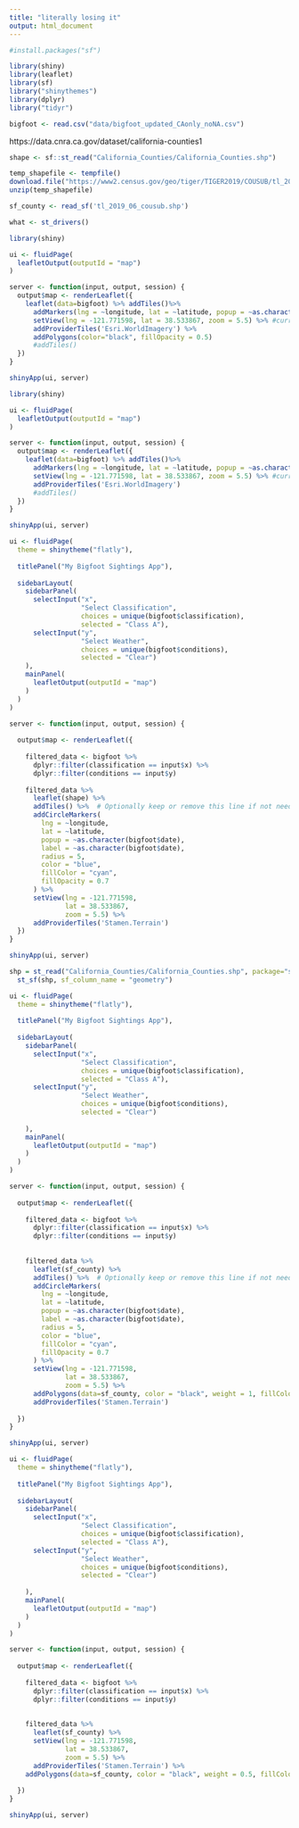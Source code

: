 ```yaml
---
title: "literally losing it"
output: html_document
---
```

```r
#install.packages("sf")
```


```r
library(shiny)
library(leaflet)
library(sf)
library("shinythemes")
library(dplyr)
library("tidyr")
```

```r
bigfoot <- read.csv("data/bigfoot_updated_CAonly_noNA.csv")
```
https://data.cnra.ca.gov/dataset/california-counties1
```r
shape <- sf::st_read("California_Counties/California_Counties.shp")
```

```r
temp_shapefile <- tempfile()
download.file("https://www2.census.gov/geo/tiger/TIGER2019/COUSUB/tl_2019_06_cousub.zip", temp_shapefile)
unzip(temp_shapefile)

sf_county <- read_sf('tl_2019_06_cousub.shp')
```
```r
what <- st_drivers()
```


```r
library(shiny)

ui <- fluidPage(
  leafletOutput(outputId = "map")
)

server <- function(input, output, session) {
  output$map <- renderLeaflet({
    leaflet(data=bigfoot) %>% addTiles()%>%
      addMarkers(lng = ~longitude, lat = ~latitude, popup = ~as.character(classification), label = ~as.character(classification))%>%
      setView(lng = -121.771598, lat = 38.533867, zoom = 5.5) %>% #current center set to be Davis
      addProviderTiles('Esri.WorldImagery') %>%
      addPolygons(color="black", fillOpacity = 0.5)
      #addTiles()
  })
}

shinyApp(ui, server)
```


```r
library(shiny)

ui <- fluidPage(
  leafletOutput(outputId = "map")
)

server <- function(input, output, session) {
  output$map <- renderLeaflet({
    leaflet(data=bigfoot) %>% addTiles()%>%
      addMarkers(lng = ~longitude, lat = ~latitude, popup = ~as.character(classification), label = ~as.character(classification))%>%
      setView(lng = -121.771598, lat = 38.533867, zoom = 5.5) %>% #current center set to be Davis
      addProviderTiles('Esri.WorldImagery')
      #addTiles()
  })
}

shinyApp(ui, server)
```

```r
ui <- fluidPage(
  theme = shinytheme("flatly"),
  
  titlePanel("My Bigfoot Sightings App"),
  
  sidebarLayout(
    sidebarPanel(
      selectInput("x", 
                  "Select Classification", 
                  choices = unique(bigfoot$classification), 
                  selected = "Class A"),
      selectInput("y", 
                  "Select Weather", 
                  choices = unique(bigfoot$conditions), 
                  selected = "Clear")
    ),
    mainPanel(
      leafletOutput(outputId = "map")
    )
  )
)

server <- function(input, output, session) {
  
  output$map <- renderLeaflet({
    
    filtered_data <- bigfoot %>% 
      dplyr::filter(classification == input$x) %>%
      dplyr::filter(conditions == input$y)
    
    filtered_data %>% 
      leaflet(shape) %>% 
      addTiles() %>%  # Optionally keep or remove this line if not needed
      addCircleMarkers(
        lng = ~longitude, 
        lat = ~latitude, 
        popup = ~as.character(bigfoot$date), 
        label = ~as.character(bigfoot$date),
        radius = 5,           
        color = "blue",       
        fillColor = "cyan",   
        fillOpacity = 0.7     
      ) %>%
      setView(lng = -121.771598, 
              lat = 38.533867, 
              zoom = 5.5) %>%
      addProviderTiles('Stamen.Terrain')
  })
}

shinyApp(ui, server)
```

```r
shp = st_read("California_Counties/California_Counties.shp", package="sf") %>%
  st_sf(shp, sf_column_name = "geometry")
```


```r
ui <- fluidPage(
  theme = shinytheme("flatly"),
  
  titlePanel("My Bigfoot Sightings App"),
  
  sidebarLayout(
    sidebarPanel(
      selectInput("x", 
                  "Select Classification", 
                  choices = unique(bigfoot$classification), 
                  selected = "Class A"),
      selectInput("y", 
                  "Select Weather", 
                  choices = unique(bigfoot$conditions), 
                  selected = "Clear")
  
    ),
    mainPanel(
      leafletOutput(outputId = "map")
    )
  )
)

server <- function(input, output, session) {
  
  output$map <- renderLeaflet({
    
    filtered_data <- bigfoot %>% 
      dplyr::filter(classification == input$x) %>%
      dplyr::filter(conditions == input$y)
      
    
    filtered_data %>% 
      leaflet(sf_county) %>% 
      addTiles() %>%  # Optionally keep or remove this line if not needed
      addCircleMarkers(
        lng = ~longitude, 
        lat = ~latitude, 
        popup = ~as.character(bigfoot$date), 
        label = ~as.character(bigfoot$date),
        radius = 5,           
        color = "blue",       
        fillColor = "cyan",   
        fillOpacity = 0.7     
      ) %>%
      setView(lng = -121.771598, 
              lat = 38.533867, 
              zoom = 5.5) %>%
      addPolygons(data=sf_county, color = "black", weight = 1, fillColor="thistle", opacity=0.7 )%>%
      addProviderTiles('Stamen.Terrain')
     
  })
}

shinyApp(ui, server)
```

```r
ui <- fluidPage(
  theme = shinytheme("flatly"),
  
  titlePanel("My Bigfoot Sightings App"),
  
  sidebarLayout(
    sidebarPanel(
      selectInput("x", 
                  "Select Classification", 
                  choices = unique(bigfoot$classification), 
                  selected = "Class A"),
      selectInput("y", 
                  "Select Weather", 
                  choices = unique(bigfoot$conditions), 
                  selected = "Clear")
  
    ),
    mainPanel(
      leafletOutput(outputId = "map")
    )
  )
)

server <- function(input, output, session) {
  
  output$map <- renderLeaflet({
    
    filtered_data <- bigfoot %>% 
      dplyr::filter(classification == input$x) %>%
      dplyr::filter(conditions == input$y)
      
    
    filtered_data %>% 
      leaflet(sf_county) %>% 
      setView(lng = -121.771598, 
              lat = 38.533867, 
              zoom = 5.5) %>%
      addProviderTiles('Stamen.Terrain') %>%
    addPolygons(data=sf_county, color = "black", weight = 0.5, fillColor="thistle", opacity=0.2 )
     
  })
}

shinyApp(ui, server)
```

